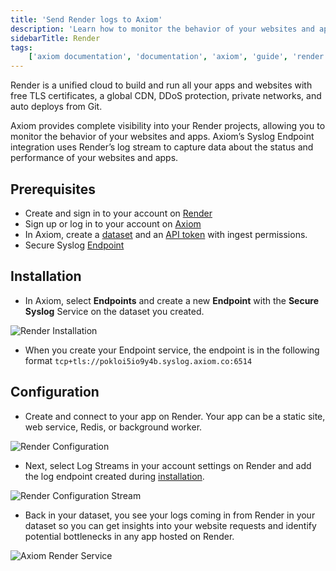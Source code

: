 ```yaml
---
title: 'Send Render logs to Axiom'
description: 'Learn how to monitor the behavior of your websites and apps, and capture data about the status and performance of your websites and apps.'
sidebarTitle: Render
tags:
    ['axiom documentation', 'documentation', 'axiom', 'guide', 'render', 'render logs', 'syslog endpoint', 'render log stream']
---
```


Render is a unified cloud to build and run all your apps and websites with free TLS certificates, a global CDN, DDoS protection, private networks, and auto deploys from Git.

Axiom provides complete visibility into your Render projects, allowing you to monitor the behavior of your websites and apps. Axiom’s Syslog Endpoint integration uses Render’s log stream to capture data about the status and performance of your websites and apps.

## Prerequisites

- Create and sign in to your account on [Render](https://dashboard.render.com/)
- Sign up or log in to your account on [Axiom](https://app.axiom.co/)
- In Axiom, create a [dataset](/docs/reference/datasets) and an [API token](/docs/reference/tokens) with ingest permissions.
- Secure Syslog [Endpoint](/docs/endpoints/introduction)

## Installation

- In Axiom, select **Endpoints** and create a new **Endpoint** with the **Secure Syslog** Service on the dataset you created.

<Frame caption="Render Installation">
  <img src="/doc-assets/shots/render-install.png" alt="Render Installation" />
</Frame>

- When you create your Endpoint service, the endpoint is in the following format `tcp+tls://pokloi5io9y4b.syslog.axiom.co:6514`

## Configuration

- Create and connect to your app on Render. Your app can be a static site, web service, Redis, or background worker.

<Frame caption="Render Configuration">
  <img src="/doc-assets/shots/render-configuration-service.png" alt="Render Configuration" />
</Frame>

- Next, select Log Streams in your account settings on Render and add the log endpoint created during [installation](/docs/send-data/render#installation).

<Frame caption="Render Configuration Stream">
  <img src="/doc-assets/shots/render-log-stream.png" alt="Render Configuration Stream" />
</Frame>

- Back in your dataset, you see your logs coming in from Render in your dataset so you can get insights into your website requests and identify potential bottlenecks in any app hosted on Render.

<Frame caption="Axiom Render Service">
  <img src="/doc-assets/shots/render-axiom-analytics.png" alt="Axiom Render Service" />
</Frame>
